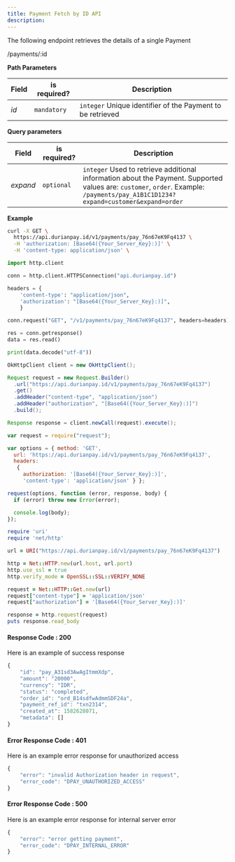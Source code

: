 ```yaml
---
title: Payment Fetch by ID API
description:
---
```


<div class = 'right-component'></div>

<div class = 'left-side'>


The following endpoint retrieves the details of a single Payment

<url get = ""><div class = "ib">/payments/:id</div></url>

</div>

<div class = 'full-side'>

<div class = 'left-side'>

**Path Parameters**

| Field |	is required? |	Description |
| ----- | -------------- | ------------- |
| _id_ |	`mandatory` |	`integer` Unique identifier of the Payment to be retrieved |

**Query parameters**

| Field |	is required? |	Description |
| ------- | ------------- | ------------ |
| _expand_ | 	`optional` |	`integer` Used to retrieve additional information about the Payment. Supported values are: `customer`, `order`. Example: `/payments/pay_A1B1C1D1234?expand=customer&expand=order` |

</div>

<div class = 'right-code'>

**Example**

<MultiCodeBlock>

```bash
curl -X GET \
  https://api.durianpay.id/v1/payments/pay_76n67eK9Fq4137 \
  -H 'authorization: [Base64({Your_Server_Key}:)]' \
  -H 'content-type: application/json' \
```

```python
import http.client

conn = http.client.HTTPSConnection("api.durianpay.id")

headers = {
    'content-type': "application/json",
    'authorization': "[Base64({Your_Server_Key}:)]",
    }

conn.request("GET", "/v1/payments/pay_76n67eK9Fq4137", headers=headers)

res = conn.getresponse()
data = res.read()

print(data.decode("utf-8"))
```

```java
OkHttpClient client = new OkHttpClient();

Request request = new Request.Builder()
  .url("https://api.durianpay.id/v1/payments/pay_76n67eK9Fq4137")
  .get()
  .addHeader("content-type", "application/json")
  .addHeader("authorization", "[Base64({Your_Server_Key}:)]")
  .build();

Response response = client.newCall(request).execute();
```

```js
var request = require("request");

var options = { method: 'GET',
  url: 'https://api.durianpay.id/v1/payments/pay_76n67eK9Fq4137',
  headers: 
   { 
     authorization: '[Base64({Your_Server_Key}:)]',
     'content-type': 'application/json' } };

request(options, function (error, response, body) {
  if (error) throw new Error(error);

  console.log(body);
});
```

```ruby
require 'uri'
require 'net/http'

url = URI("https://api.durianpay.id/v1/payments/pay_76n67eK9Fq4137")

http = Net::HTTP.new(url.host, url.port)
http.use_ssl = true
http.verify_mode = OpenSSL::SSL::VERIFY_NONE

request = Net::HTTP::Get.new(url)
request["content-type"] = 'application/json'
request["authorization"] = '[Base64({Your_Server_Key}:)]'

response = http.request(request)
puts response.read_body
```

</MultiCodeBlock>

</div>

</div>

<div class = 'right-code ml-60'>

#### Response Code : 200 
Here is an example of success response

```js
{
    "id": "pay_A31sd3AwAgItmmXdp",
    "amount": "20000",
    "currency": "IDR",
    "status": "completed",
    "order_id": "ord_B14sdfwAdmmSDF24a",
    "payment_ref_id": "txn2314",
    "created_at": 1582628071,
    "metadata": []
}
```

#### Error Response Code : 401
Here is an example error response for unauthorized access

```js
{
    "error": "invalid Authorization header in request",
    "error_code": "DPAY_UNAUTHORIZED_ACCESS"
}
```

#### Error Response Code : 500
Here is an example error response for internal server error

```js
{
    "error": "error getting payment",
    "error_code": "DPAY_INTERNAL_ERROR"
}
```

</div>